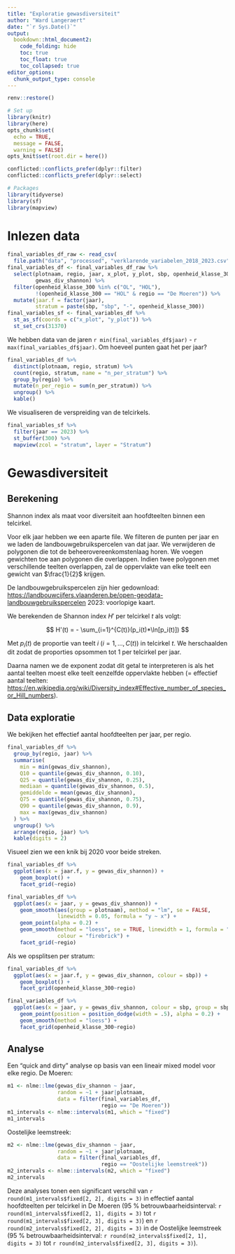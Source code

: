 ```yaml
---
title: "Exploratie gewasdiversiteit"
author: "Ward Langeraert"
date: "`r Sys.Date()`"
output:
  bookdown::html_document2:
    code_folding: hide
    toc: true
    toc_float: true
    toc_collapsed: true
editor_options: 
  chunk_output_type: console
---
```


```r
renv::restore()

# Set up
library(knitr)
library(here)
opts_chunk$set(
  echo = TRUE,
  message = FALSE,
  warning = FALSE)
opts_knit$set(root.dir = here())
```

```r
conflicted::conflicts_prefer(dplyr::filter)
conflicted::conflicts_prefer(dplyr::select)

# Packages
library(tidyverse)
library(sf)
library(mapview)
```

# Inlezen data

```r
final_variables_df_raw <- read_csv(
  file.path("data", "processed", "verklarende_variabelen_2018_2023.csv"))
final_variables_df <- final_variables_df_raw %>%
  select(plotnaam, regio, jaar, x_plot, y_plot, sbp, openheid_klasse_300,
         gewas_div_shannon) %>%
  filter(openheid_klasse_300 %in% c("OL", "HOL"),
         !(openheid_klasse_300 == "HOL" & regio == "De Moeren")) %>%
  mutate(jaar.f = factor(jaar),
         stratum = paste(sbp, "sbp", "-", openheid_klasse_300))
final_variables_sf <- final_variables_df %>%
  st_as_sf(coords = c("x_plot", "y_plot")) %>%
  st_set_crs(31370)
```

We hebben data van de jaren `r min(final_variables_df$jaar)` - `r max(final_variables_df$jaar)`.
Om hoeveel punten gaat het per jaar?

```r
final_variables_df %>%
  distinct(plotnaam, regio, stratum) %>%
  count(regio, stratum, name = "n_per_stratum") %>%
  group_by(regio) %>%
  mutate(n_per_regio = sum(n_per_stratum)) %>%
  ungroup() %>%
  kable()
```

We visualiseren de verspreiding van de telcirkels.

```r
final_variables_sf %>%
  filter(jaar == 2023) %>%
  st_buffer(300) %>%
  mapview(zcol = "stratum", layer = "Stratum")
```

# Gewasdiversiteit
## Berekening

Shannon index als maat voor diversiteit aan hoofdteelten binnen een telcirkel.

Voor elk jaar hebben we een aparte file.
We filteren de punten per jaar en we laden de landbouwgebruikspercelen van dat jaar.
We verwijderen de polygonen die tot de beheerovereenkomstenlaag horen.
We voegen gewichten toe aan polygonen die overlappen.
Indien twee polygonen met verschillende teelten overlappen, zal de oppervlakte van elke teelt een gewicht van $\frac{1}{2}$ krijgen.

De landbouwgebruikspercelen zijn hier gedownload:
<https://landbouwcijfers.vlaanderen.be/open-geodata-landbouwgebruikspercelen>
2023: voorlopige kaart.

We berekenden de Shannon index $H'$ per telcirkel $t$ als volgt:

$$
H'(t) = - \sum_{i=1}^{C(t)}(p_i(t)*\ln[p_i(t)])
$$

Met $p_i(t)$ de proportie van teelt $i$ ($i = 1, ..., C(t)$) in telcirkel $t$.
We herschaalden dit zodat de proporties opsommen tot 1 per telcirkel per jaar.

Daarna namen we de exponent zodat dit getal te interpreteren is als het aantal teelten moest elke teelt eenzelfde oppervlakte hebben (= effectief aantal teelten: <https://en.wikipedia.org/wiki/Diversity_index#Effective_number_of_species_or_Hill_numbers>).

## Data exploratie

We bekijken het effectief aantal hoofdteelten per jaar, per regio.

```r
final_variables_df %>%
  group_by(regio, jaar) %>%
  summarise(
    min = min(gewas_div_shannon),
    Q10 = quantile(gewas_div_shannon, 0.10),
    Q25 = quantile(gewas_div_shannon, 0.25),
    mediaan = quantile(gewas_div_shannon, 0.5),
    gemiddelde = mean(gewas_div_shannon),
    Q75 = quantile(gewas_div_shannon, 0.75),
    Q90 = quantile(gewas_div_shannon, 0.9),
    max = max(gewas_div_shannon)
  ) %>%
  ungroup() %>%
  arrange(regio, jaar) %>%
  kable(digits = 2)
```

Visueel zien we een knik bij 2020 voor beide streken.

```r
final_variables_df %>%
  ggplot(aes(x = jaar.f, y = gewas_div_shannon)) +
    geom_boxplot() +
    facet_grid(~regio)
```

```r
final_variables_df %>%
  ggplot(aes(x = jaar, y = gewas_div_shannon)) +
    geom_smooth(aes(group = plotnaam), method = "lm", se = FALSE,
                linewidth = 0.05, formula = "y ~ x") +
    geom_point(alpha = 0.2) +
    geom_smooth(method = "loess", se = TRUE, linewidth = 1, formula = "y ~ x",
                colour = "firebrick") +
    facet_grid(~regio)
```

Als we opsplitsen per stratum:

```r
final_variables_df %>%
  ggplot(aes(x = jaar.f, y = gewas_div_shannon, colour = sbp)) +
    geom_boxplot() +
    facet_grid(openheid_klasse_300~regio)
```

```r
final_variables_df %>%
  ggplot(aes(x = jaar, y = gewas_div_shannon, colour = sbp, group = sbp)) +
    geom_point(position = position_dodge(width = .5), alpha = 0.2) +
    geom_smooth(method = "loess") +
    facet_grid(openheid_klasse_300~regio)
```

## Analyse

Een "quick and dirty" analyse op basis van een lineair mixed model voor elke regio.
De Moeren:

```r
m1 <- nlme::lme(gewas_div_shannon ~ jaar,
                random = ~1 + jaar|plotnaam,
                data = filter(final_variables_df,
                              regio == "De Moeren"))
m1_intervals <- nlme::intervals(m1, which = "fixed")
m1_intervals
```

Oostelijke leemstreek:

```r
m2 <- nlme::lme(gewas_div_shannon ~ jaar,
                random = ~1 + jaar|plotnaam,
                data = filter(final_variables_df,
                              regio == "Oostelijke leemstreek"))
m2_intervals <- nlme::intervals(m2, which = "fixed")
m2_intervals
```

Deze analyses tonen een significant verschil van `r round(m1_intervals$fixed[2, 2], digits = 3)` in effectief aantal hoofdteelten per telcirkel in De Moeren (95 % betrouwbaarheidsinterval: `r round(m1_intervals$fixed[2, 1], digits = 3)` tot `r round(m1_intervals$fixed[2, 3], digits = 3)`) en `r round(m2_intervals$fixed[2, 2], digits = 3)` in de Oostelijke leemstreek (95 % betrouwbaarheidsinterval: `r round(m2_intervals$fixed[2, 1], digits = 3)` tot `r round(m2_intervals$fixed[2, 3], digits = 3)`).
